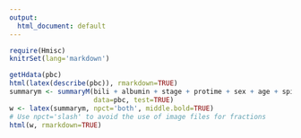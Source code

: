 ```yaml
---
output:
  html_document: default
---
```

```r
require(Hmisc)
knitrSet(lang='markdown')
```
```r
getHdata(pbc)
html(latex(describe(pbc)), rmarkdown=TRUE)
summarym <- summaryM(bili + albumin + stage + protime + sex + age + spiders ~ drug,
                     data=pbc, test=TRUE)
w <- latex(summarym, npct='both', middle.bold=TRUE)
# Use npct='slash' to avoid the use of image files for fractions
html(w, rmarkdown=TRUE)
```
